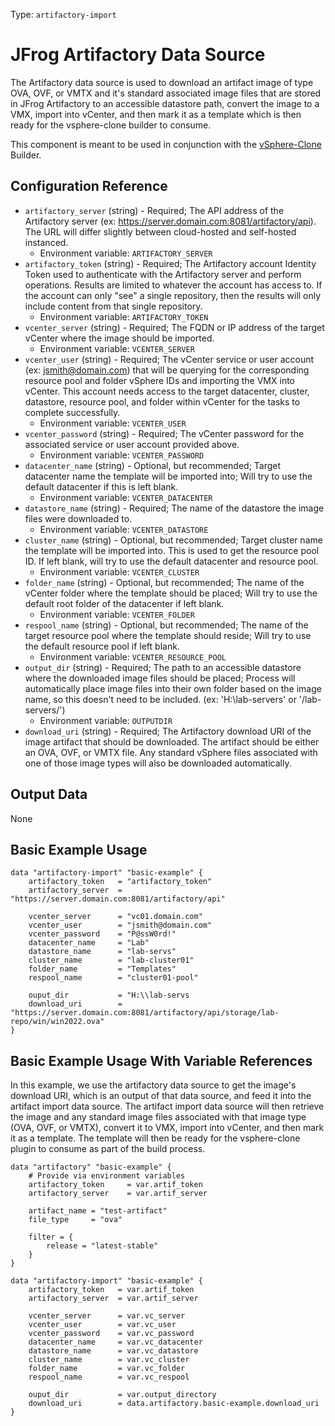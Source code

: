 Type:  `artifactory-import`

# JFrog Artifactory Data Source

The Artifactory data source is used to download an artifact image of type OVA, OVF, or VMTX and it's standard associated image files that are stored in JFrog Artifactory to an accessible datastore path, convert the image to a VMX, import into vCenter, and then mark it as a template which is then ready for the vsphere-clone builder to consume. 

This component is meant to be used in conjunction with the [vSphere-Clone](https://developer.hashicorp.com/packer/integrations/hashicorp/vsphere/latest/components/builder/vsphere-clone) Builder.

## Configuration Reference

- `artifactory_server` (string) - Required; The API address of the Artifactory server (ex: https://server.domain.com:8081/artifactory/api). The URL will differ slightly between cloud-hosted and self-hosted instanced.
    * Environment variable: `ARTIFACTORY_SERVER`
- `artifactory_token` (string) - Required; The Artifactory account Identity Token used to authenticate with the Artifactory server and perform operations. Results are limited to whatever the account has access to. If the account can only "see" a single repository, then the results will only include content from that single repository.
    * Environment variable: `ARTIFACTORY_TOKEN`
- `vcenter_server` (string) - Required; The FQDN or IP address of the target vCenter where the image should be imported.
    * Environment variable: `VCENTER_SERVER`
- `vcenter_user` (string) - Required; The vCenter service or user account (ex: jsmith@domain.com) that will be querying for the corresponding resource pool and folder vSphere IDs and importing the VMX into vCenter. This account needs access to the target datacenter, cluster, datastore, resource pool, and folder within vCenter for the tasks to complete successfully.
    * Environment variable: `VCENTER_USER`
- `vcenter_password` (string) - Required; The vCenter password for the associated service or user account provided above.
    * Environment variable: `VCENTER_PASSWORD`
- `datacenter_name` (string) - Optional, but recommended; Target datacenter name the template will be imported into; Will try to use the default datacenter if this is left blank.
    * Environment variable: `VCENTER_DATACENTER`
- `datastore_name` (string) - Required; The name of the datastore the image files were downloaded to.
    * Environment variable: `VCENTER_DATASTORE`
- `cluster_name` (string) - Optional, but recommended; Target cluster name the template will be imported into. This is used to get the resource pool ID. If left blank, will try to use the default datacenter and resource pool. 
    * Environment variable: `VCENTER_CLUSTER`
- `folder_name` (string) - Optional, but recommended; The name of the vCenter folder where the template should be placed; Will try to use the default root folder of the datacenter if left blank.
    * Environment variable: `VCENTER_FOLDER`
- `respool_name` (string) - Optional, but recommended; The name of the target resource pool where the template should reside; Will try to use the default resource pool if left blank.
    * Environment variable: `VCENTER_RESOURCE_POOL`
- `output_dir` (string) - Required; The path to an accessible datastore where the downloaded image files should be placed; Process will automatically place image files into their own folder based on the image name, so this doesn't need to be included. (ex: 'H:\\lab-servers' or '/lab-servers/')
    * Environment variable: `OUTPUTDIR`
- `download_uri` (string) - Required; The Artifactory download URI of the image artifact that should be downloaded. The artifact should be either an OVA, OVF, or VMTX file. Any standard vSphere files associated with one of those image types will also be downloaded automatically. 


## Output Data

None


## Basic Example Usage

```hcl
data "artifactory-import" "basic-example" {
    artifactory_token   = "artifactory_token"
    artifactory_server  = "https://server.domain.com:8081/artifactory/api"

    vcenter_server      = "vc01.domain.com"
    vcenter_user        = "jsmith@domain.com"
    vcenter_password    = "P@ssW0rd!"
    datacenter_name     = "Lab"
    datastore_name      = "lab-servs"
    cluster_name        = "lab-cluster01"
    folder_name         = "Templates"
    respool_name        = "cluster01-pool"

    ouput_dir           = "H:\\lab-servs
    download_uri        = "https://server.domain.com:8081/artifactory/api/storage/lab-repo/win/win2022.ova"
}
```

## Basic Example Usage With Variable References
In this example, we use the artifactory data source to get the image's download URI, which is an output of that data source, and feed it into the artifact import data source.
The artifact import data source will then retrieve the image and any standard image files associated with that image type (OVA, OVF, or VMTX), convert it to VMX, import into vCenter, and then mark it as a template.
The template will then be ready for the vsphere-clone plugin to consume as part of the build process.

```hcl
data "artifactory" "basic-example" {
	# Provide via environment variables
	artifactory_token     = var.artif_token  
	artifactory_server    = var.artif_server

	artifact_name = "test-artifact"
	file_type     = "ova"
		
	filter = {
		release = "latest-stable"
	}
}

data "artifactory-import" "basic-example" {
	artifactory_token   = var.artif_token
	artifactory_server  = var.artif_server

	vcenter_server      = var.vc_server
	vcenter_user        = var.vc_user
	vcenter_password    = var.vc_password
	datacenter_name     = var.vc_datacenter
	datastore_name      = var.vc_datastore
	cluster_name        = var.vc_cluster
	folder_name         = var.vc_folder
	respool_name        = var.vc_respool

	ouput_dir           = var.output_directory
	download_uri        = data.artifactory.basic-example.download_uri
}
```
